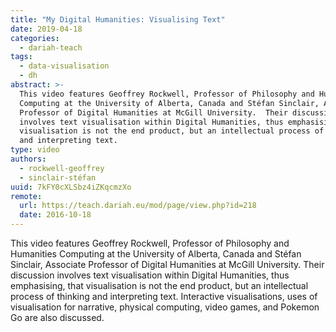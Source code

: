 ```yaml
---
title: "My Digital Humanities: Visualising Text"
date: 2019-04-18
categories:
  - dariah-teach
tags:
  - data-visualisation
  - dh
abstract: >-
  This video features Geoffrey Rockwell, Professor of Philosophy and Humanities
  Computing at the University of Alberta, Canada and Stéfan Sinclair, Associate
  Professor of Digital Humanities at McGill University.  Their discussion
  involves text visualisation within Digital Humanities, thus emphasising, that
  visualisation is not the end product, but an intellectual process of thinking
  and interpreting text.
type: video
authors:
  - rockwell-geoffrey
  - sinclair-stéfan
uuid: 7kFY0cXLSbz4iZKqcmzXo
remote:
  url: https://teach.dariah.eu/mod/page/view.php?id=218
  date: 2016-10-18
---
```


This video features Geoffrey Rockwell, Professor of Philosophy and Humanities
Computing at the University of Alberta, Canada and Stéfan Sinclair, Associate
Professor of Digital Humanities at McGill University. Their discussion involves
text visualisation within Digital Humanities, thus emphasising, that
visualisation is not the end product, but an intellectual process of thinking
and interpreting text. Interactive visualisations, uses of visualisation for
narrative, physical computing, video games, and Pokemon Go are also discussed.

<VideoCard
  title="Geoffrey Rockwell and Stéfan Sinclair on Visualising Text"
  id="uamyLcWtECg"
  image="assets/images/cms/posts/my-digital-humanities_visualizing-texts/stefan-sinclair.jpg"
/>
